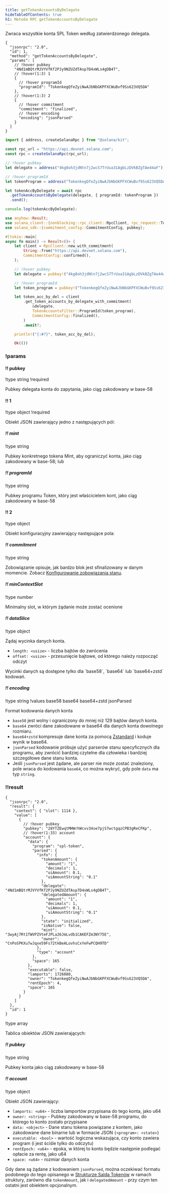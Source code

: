 ```yaml
---
title: getTokenAccountsByDelegate
hideTableOfContents: true
h1: Metoda RPC getTokenAccountsByDelegate
---
```


Zwraca wszystkie konta SPL Token według zatwierdzonego delegata.

<APIMethod>

```jsonc !!request curl
{
  "jsonrpc": "2.0",
  "id": 1,
  "method": "getTokenAccountsByDelegate",
  "params": [
    // !hover pubkey
    "4Nd1mBQtrMJVYVfKf2PJy9NZUZdTAsp7D4xWLs4gDB4T",
    // !hover(1:3) 1
    {
      // !hover programId
      "programId": "TokenkegQfeZyiNwAJbNbGKPFXCWuBvf9Ss623VQ5DA"
    },
    // !hover(1:3) 2
    {
      // !hover commitment
      "commitment": "finalized",
      // !hover encoding
      "encoding": "jsonParsed"
    }
  ]
}
```

```ts !!request title="Kit"
import { address, createSolanaRpc } from "@solana/kit";

const rpc_url = "https://api.devnet.solana.com";
const rpc = createSolanaRpc(rpc_url);

// !hover pubkey
let delegate = address("4kg8oh3jdNtn7j2wcS7TrUua31AgbLzDVkBZgTAe44aF");

// !hover programId
let tokenProgram = address("TokenkegQfeZyiNwAJbNbGKPFXCWuBvf9Ss623VQ5DA");

let tokenAccByDelegate = await rpc
  .getTokenAccountsByDelegate(delegate, { programId: tokenProgram })
  .send();

console.log(tokenAccByDelegate);
```

```rs !!request title="Rust"
use anyhow::Result;
use solana_client::{nonblocking::rpc_client::RpcClient, rpc_request::TokenAccountsFilter};
use solana_sdk::{commitment_config::CommitmentConfig, pubkey};

#[tokio::main]
async fn main() -> Result<()> {
    let client = RpcClient::new_with_commitment(
        String::from("https://api.devnet.solana.com"),
        CommitmentConfig::confirmed(),
    );

    // !hover pubkey
    let delegate = pubkey!("4kg8oh3jdNtn7j2wcS7TrUua31AgbLzDVkBZgTAe44aF");

    // !hover programId
    let token_program = pubkey!("TokenkegQfeZyiNwAJbNbGKPFXCWuBvf9Ss623VQ5DA");

    let token_acc_by_del = client
        .get_token_accounts_by_delegate_with_commitment(
            &delegate,
            TokenAccountsFilter::ProgramId(token_program),
            CommitmentConfig::finalized(),
        )
        .await?;

    println!("{:#?}", token_acc_by_del);

    Ok(())
```

### !params

#### !! pubkey

!type string !required

Pubkey delegata konta do zapytania, jako ciąg zakodowany w base-58

#### !! 1

!type object !required

Obiekt JSON zawierający jedno z następujących pól:

##### !! mint

!type string

Pubkey konkretnego tokena Mint, aby ograniczyć konta, jako ciąg zakodowany w
base-58; lub

##### !! programId

!type string

Pubkey programu Token, który jest właścicielem kont, jako ciąg zakodowany w
base-58

#### !! 2

!type object

Obiekt konfiguracyjny zawierający następujące pola:

##### !! commitment

!type string

Zobowiązanie opisuje, jak bardzo blok jest sfinalizowany w danym momencie.
Zobacz
[Konfigurowanie zobowiązania stanu](/docs/rpc#configuring-state-commitment).

##### !! minContextSlot

!type number

Minimalny slot, w którym żądanie może zostać ocenione

##### !! dataSlice

!type object

Żądaj wycinka danych konta.

- `length: <usize>` - liczba bajtów do zwrócenia
- `offset: <usize>` - przesunięcie bajtowe, od którego należy rozpocząć odczyt

<Callout type="info">
  Wycinki danych są dostępne tylko dla `base58`, `base64` lub `base64+zstd`
  kodowań.
</Callout>

##### !! encoding

!type string !values base58 base64 base64+zstd jsonParsed

Format kodowania danych konta

- `base58` jest wolny i ograniczony do mniej niż 129 bajtów danych konta.
- `base64` zwróci dane zakodowane w base64 dla danych konta dowolnego rozmiaru.
- `base64+zstd` kompresuje dane konta za pomocą
  [Zstandard](https://facebook.github.io/zstd/) i koduje wynik w base64.
- `jsonParsed` kodowanie próbuje użyć parserów stanu specyficznych dla programu,
  aby zwrócić bardziej czytelne dla człowieka i bardziej szczegółowe dane stanu
  konta.
- Jeśli `jsonParsed` jest żądane, ale parser nie może zostać znaleziony, pole
  wraca do kodowania `base64`, co można wykryć, gdy pole `data` ma typ `string`.

### !!result

```jsonc !response
{
  "jsonrpc": "2.0",
  "result": {
    "context": { "slot": 1114 },
    "value": [
      {
        // !hover pubkey
        "pubkey": "28YTZEwqtMHWrhWcvv34se7pjS7wctgqzCPB3gReCFKp",
        // !hover(1:33) account
        "account": {
          "data": {
            "program": "spl-token",
            "parsed": {
              "info": {
                "tokenAmount": {
                  "amount": "1",
                  "decimals": 1,
                  "uiAmount": 0.1,
                  "uiAmountString": "0.1"
                },
                "delegate": "4Nd1mBQtrMJVYVfKf2PJy9NZUZdTAsp7D4xWLs4gDB4T",
                "delegatedAmount": {
                  "amount": "1",
                  "decimals": 1,
                  "uiAmount": 0.1,
                  "uiAmountString": "0.1"
                },
                "state": "initialized",
                "isNative": false,
                "mint": "3wyAj7Rt1TWVPZVteFJPLa26JmLvdb1CAKEFZm3NY75E",
                "owner": "CnPoSPKXu7wJqxe59Fs72tkBeALovhsCxYeFwPCQH9TD"
              },
              "type": "account"
            },
            "space": 165
          },
          "executable": false,
          "lamports": 1726080,
          "owner": "TokenkegQfeZyiNwAJbNbGKPFXCWuBvf9Ss623VQ5DA",
          "rentEpoch": 4,
          "space": 165
        }
      }
    ]
  },
  "id": 1
}
```

!type array

Tablica obiektów JSON zawierających:

##### !! pubkey

!type string

Pubkey konta jako ciąg zakodowany w base-58

##### !! account

!type object

Obiekt JSON zawierający:

- `lamports: <u64>` - liczba lamportów przypisana do tego konta, jako u64
- `owner: <string>` - Pubkey zakodowany w base-58 programu, do którego to konto
  zostało przypisane
- `data: <object>` - Dane stanu tokena powiązane z kontem, jako zakodowane dane
  binarne lub w formacie JSON `{<program>: <state>}`
- `executable: <bool>` - wartość logiczna wskazująca, czy konto zawiera program
  (i jest ściśle tylko do odczytu)
- `rentEpoch: <u64>` - epoka, w której to konto będzie następnie podlegać
  opłacie za rentę, jako u64
- `space: <u64>` - rozmiar danych konta

Gdy dane są żądane z kodowaniem `jsonParsed`, można oczekiwać formatu podobnego
do tego opisanego w
[Strukturze Salda Tokenów](/docs/rpc/json-structures#token-balances) w ramach
struktury, zarówno dla `tokenAmount`, jak i `delegatedAmount` - przy czym ten
ostatni jest obiektem opcjonalnym.

</APIMethod>
